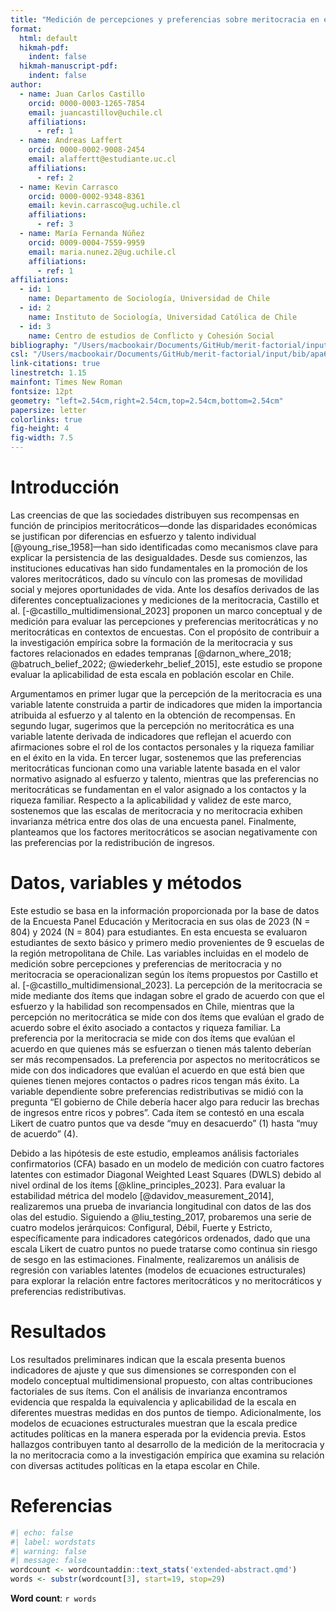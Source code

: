 ```yaml
---
title: "Medición de percepciones y preferencias sobre meritocracia en etapa escolar en Chile"
format:
  html: default
  hikmah-pdf: 
    indent: false
  hikmah-manuscript-pdf: 
    indent: false
author:
  - name: Juan Carlos Castillo
    orcid: 0000-0003-1265-7854
    email: juancastillov@uchile.cl
    affiliations:
      - ref: 1
  - name: Andreas Laffert
    orcid: 0000-0002-9008-2454
    email: alaffertt@estudiante.uc.cl
    affiliations:
      - ref: 2
  - name: Kevin Carrasco
    orcid: 0000-0002-9348-8361
    email: kevin.carrasco@ug.uchile.cl
    affiliations:
      - ref: 3
  - name: María Fernanda Núñez
    orcid: 0009-0004-7559-9959
    email: maria.nunez.2@ug.uchile.cl
    affiliations:
      - ref: 1
affiliations: 
  - id: 1
    name: Departamento de Sociología, Universidad de Chile
  - id: 2
    name: Instituto de Sociología, Universidad Católica de Chile
  - id: 3
    name: Centro de estudios de Conflicto y Cohesión Social
bibliography: "/Users/macbookair/Documents/GitHub/merit-factorial/input/bib/merit-factorial.bib"
csl: "/Users/macbookair/Documents/GitHub/merit-factorial/input/bib/apa6.csl"
link-citations: true
linestretch: 1.15       
mainfont: Times New Roman
fontsize: 12pt          
geometry: "left=2.54cm,right=2.54cm,top=2.54cm,bottom=2.54cm"
papersize: letter
colorlinks: true
fig-height: 4
fig-width: 7.5
---
```


# Introducción

Las creencias de que las sociedades distribuyen sus recompensas en función de principios meritocráticos—donde las disparidades económicas se justifican por diferencias en esfuerzo y talento individual [@young_rise_1958]—han sido identificadas como mecanismos clave para explicar la persistencia de las desigualdades. Desde sus comienzos, las instituciones educativas han sido fundamentales en la promoción de los valores meritocráticos, dado su vínculo con las promesas de movilidad social y mejores oportunidades de vida. Ante los desafíos derivados de las diferentes conceptualizaciones y mediciones de la meritocracia, Castillo et al. [-@castillo_multidimensional_2023] proponen un marco conceptual y de medición para evaluar las percepciones y preferencias meritocráticas y no meritocráticas en contextos de encuestas. Con el propósito de contribuir a la investigación empírica sobre la formación de la meritocracia y sus factores relacionados en edades tempranas [@darnon_where_2018; @batruch_belief_2022; @wiederkehr_belief_2015], este estudio se propone evaluar la aplicabilidad de esta escala en población escolar en Chile.

Argumentamos en primer lugar que la percepción de la meritocracia es una variable latente construida a partir de indicadores que miden la importancia atribuida al esfuerzo y al talento en la obtención de recompensas. En segundo lugar, sugerimos que la percepción no meritocrática es una variable latente derivada de indicadores que reflejan el acuerdo con afirmaciones sobre el rol de los contactos personales y la riqueza familiar en el éxito en la vida. En tercer lugar, sostenemos que las preferencias meritocráticas funcionan como una variable latente basada en el valor normativo asignado al esfuerzo y talento, mientras que las preferencias no meritocráticas se fundamentan en el valor asignado a los contactos y la riqueza familiar. Respecto a la aplicabilidad y validez de este marco, sostenemos que las escalas de meritocracia y no meritocracia exhiben invarianza métrica entre dos olas de una encuesta panel. Finalmente, planteamos que los factores meritocráticos se asocian negativamente con las preferencias por la redistribución de ingresos.

# Datos, variables y métodos

Este estudio se basa en la información proporcionada por la base de datos de la Encuesta Panel Educación y Meritocracia en sus olas de 2023 (N = 804) y 2024 (N = 804) para estudiantes. En esta encuesta se evaluaron estudiantes de sexto básico y primero medio provenientes de 9 escuelas de la región metropolitana de Chile. Las variables incluidas en el modelo de medición sobre percepciones y preferencias de meritocracia y no meritocracia se operacionalizan según los ítems propuestos por Castillo et al. [-@castillo_multidimensional_2023]. La percepción de la meritocracia se mide mediante dos ítems que indagan sobre el grado de acuerdo con que el esfuerzo y la habilidad son recompensados en Chile, mientras que la percepción no meritocrática se mide con dos ítems que evalúan el grado de acuerdo sobre el éxito asociado a contactos y riqueza familiar. La preferencia por la meritocracia se mide con dos ítems que evalúan el acuerdo en que quienes más se esfuerzan o tienen más talento deberían ser más recompensados. La preferencia por aspectos no meritocráticos se mide con dos indicadores que evalúan el acuerdo en que está bien que quienes tienen mejores contactos o padres ricos tengan más éxito. La variable dependiente sobre preferencias redistributivas se midió con la pregunta "El gobierno de Chile debería hacer algo para reducir las brechas de ingresos entre ricos y pobres". Cada ítem se contestó en una escala Likert de cuatro puntos que va desde “muy en desacuerdo” (1) hasta “muy de acuerdo” (4).

Debido a las hipótesis de este estudio, empleamos análisis factoriales confirmatorios (CFA) basado en un modelo de medición con cuatro factores latentes con estimador Diagonal Weighted Least Squares (DWLS) debido al nivel ordinal de los ítems [@kline_principles_2023]. Para evaluar la estabilidad métrica del modelo [@davidov_measurement_2014], realizaremos una prueba de invariancia longitudinal con datos de las dos olas del estudio. Siguiendo a @liu_testing_2017, probaremos una serie de cuatro modelos jerárquicos: Configural, Débil, Fuerte y Estricto, específicamente para indicadores categóricos ordenados, dado que una escala Likert de cuatro puntos no puede tratarse como continua sin riesgo de sesgo en las estimaciones. Finalmente, realizaremos un análisis de regresión con variables latentes (modelos de ecuaciones estructurales) para explorar la relación entre factores meritocráticos y no meritocráticos y preferencias redistributivas.


# Resultados

Los resultados preliminares indican que la escala presenta buenos indicadores de ajuste y que sus dimensiones se corresponden con el modelo conceptual multidimensional propuesto, con altas contribuciones factoriales de sus ítems. Con el análisis de invarianza encontramos evidencia que respalda la equivalencia y aplicabilidad de la escala en diferentes muestras medidas en dos puntos de tiempo. Adicionalmente, los modelos de ecuaciones estructurales muestran que la escala predice actitudes políticas en la manera esperada por la evidencia previa. Estos hallazgos contribuyen tanto al desarrollo de la medición de la meritocracia y la no meritocracia como a la investigación empírica que examina su relación con diversas actitudes políticas en la etapa escolar en Chile.

# Referencias

::: {#refs}
:::

```r
#| echo: false
#| label: wordstats
#| warning: false
#| message: false
wordcount <- wordcountaddin::text_stats('extended-abstract.qmd')
words <- substr(wordcount[3], start=19, stop=29)
```

**Word count**: `r words`